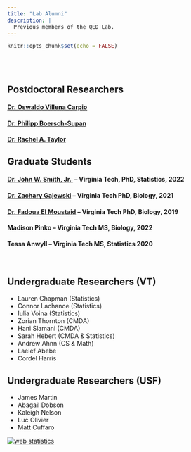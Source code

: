 ```yaml
---
title: "Lab Alumni"
description: |
  Previous members of the QED Lab.
---
```


```r
knitr::opts_chunk$set(echo = FALSE)
```


<br>
<br>

## Postdoctoral Researchers

#### [Dr. Oswaldo Villena Carpio](https://scholar.google.com/citations?user=iYXom3MAAAAJ)

#### [Dr. Philipp Boersch-Supan](http://pboesu.github.io)

#### [Dr. Rachel A. Taylor](https://rachelataylor.weebly.com/)


## Graduate Students


#### [Dr. John W. Smith, Jr. ](https://johnwilliamsmithjr.github.io/) -- Virginia Tech, PhD, Statistics, 2022

#### [Dr. Zachary Gajewski](https://scholar.google.com/citations?user=gVEASc8AAAAJ&hl=en) -- Virginia Tech PhD, Biology, 2021

#### [Dr. Fadoua El Moustaid](https://scholar.google.com/citations?user=XN6Ef3oAAAAJ&hl=en) -- Virginia Tech PhD, Biology, 2019

#### Madison Pinko -- Virginia Tech MS, Biology, 2022

#### Tessa Anwyll -- Virginia Tech MS, Statistics 2020

<br>

## Undergraduate Researchers (VT)

-   Lauren Chapman (Statistics)
-   Connor Lachance (Statistics)
-   Iulia Voina (Statistics)
-   Zorian Thornton (CMDA)
-   Hani Slamani (CMDA)
-   Sarah Hebert (CMDA & Statistics)
-   Andrew Ahnn (CS & Math)
-   Laelef Abebe
-   Cordel Harris


## Undergraduate Researchers (USF)

-   James Martin
-   Abagail Dobson
-   Kaleigh Nelson
-   Luc Olivier
-   Matt Cuffaro

```{=html}
<!-- Default Statcounter code for QED
http://leah.johnson-gramacy.com/QED/ -->
```
```{=html}
<script type="text/javascript">
var sc_project=10740637; 
var sc_invisible=1; 
var sc_security="092cf49e"; 
</script>
```
```{=html}
<script type="text/javascript"
src="https://www.statcounter.com/counter/counter.js"
async></script>
```
<noscript>

::: statcounter
<a title="web statistics"
href="https://statcounter.com/" target="_blank"><img src="https://c.statcounter.com/10740637/0/092cf49e/1/" alt="web statistics" class="statcounter"/></a>
:::

</noscript>

<!-- End of Statcounter Code -->
